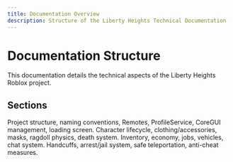 ```yaml
---
title: Documentation Overview
description: Structure of the Liberty Heights Technical Documentation
---
```


# Documentation Structure

This documentation details the technical aspects of the Liberty Heights Roblox project.

## Sections

<Cards>
  <Card title="Core Concepts" href="/docs/core-concepts/project-structure">
    Project structure, naming conventions, Remotes, ProfileService, CoreGUI management, loading screen.
  </Card>
  <Card title="Character Systems" href="/docs/character-systems/character-lifecycle">
    Character lifecycle, clothing/accessories, masks, ragdoll physics, death system.
  </Card>
  <Card title="Gameplay Systems" href="/docs/gameplay-systems/inventory-system">
    Inventory, economy, jobs, vehicles, chat system.
  </Card>
  <Card title="Interaction & Security" href="/docs/interaction-security/handcuff-system">
    Handcuffs, arrest/jail system, safe teleportation, anti-cheat measures.
  </Card>
</Cards>